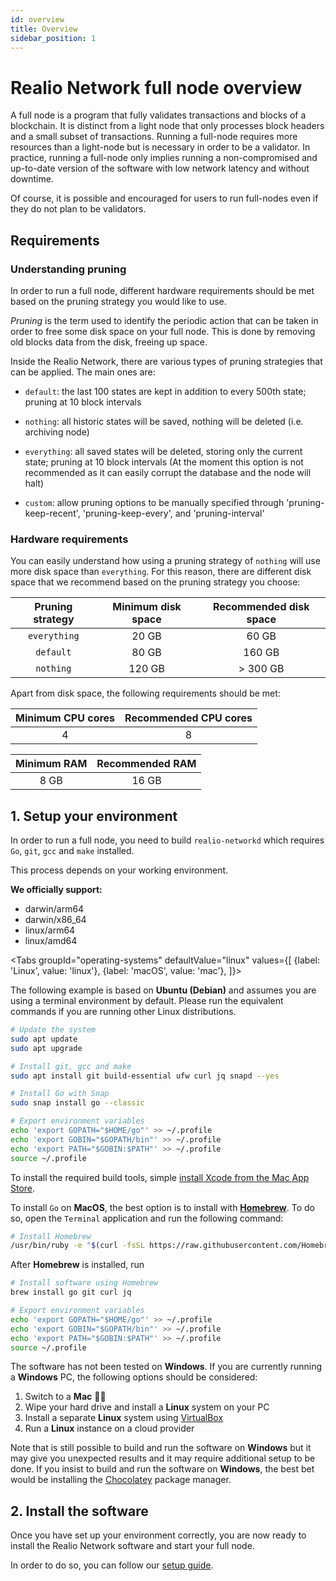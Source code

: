 ```yaml
---
id: overview
title: Overview
sidebar_position: 1
---
```



# Realio Network full node overview

A full node is a program that fully validates transactions and blocks of a blockchain. It is distinct from a light node
that only processes block headers and a small subset of transactions. Running a full-node requires more resources than a
light-node but is necessary in order to be a validator. In practice, running a full-node only implies running a
non-compromised and up-to-date version of the software with low network latency and without downtime.

Of course, it is possible and encouraged for users to run full-nodes even if they do not plan to be validators.

## Requirements

### Understanding pruning

In order to run a full node, different hardware requirements should be met based on the pruning strategy you would like
to use.

*Pruning* is the term used to identify the periodic action that can be taken in order to free some disk space on your
full node. This is done by removing old blocks data from the disk, freeing up space.

Inside the Realio Network, there are various types of pruning strategies that can be applied. The main ones are:

- `default`: the last 100 states are kept in addition to every 500th state; pruning at 10 block intervals

- `nothing`: all historic states will be saved, nothing will be deleted (i.e. archiving node)

- `everything`: all saved states will be deleted, storing only the current state; pruning at 10 block intervals
   (At the moment this option is not recommended as it can easily corrupt the database and the node will halt)

- `custom`: allow pruning options to be manually specified through 'pruning-keep-recent', 'pruning-keep-every', and 'pruning-interval'

### Hardware requirements

You can easily understand how using a pruning strategy of `nothing` will use more disk space than `everything`.
For this reason, there are different disk space that we recommend based on the pruning strategy you choose:

| Pruning strategy | Minimum disk space | Recommended disk space |
|:----------------:|:------------------:|:----------------------:|
|   `everything`   |       20 GB        |         60 GB          |
|    `default`     |       80 GB        |         160 GB         |
|    `nothing`     |       120 GB       |       \> 300 GB        |

Apart from disk space, the following requirements should be met:

| Minimum CPU cores | Recommended CPU cores |
|:-----------------:|:---------------------:|
|         4         |           8           |

| Minimum RAM | Recommended RAM |
|:-----------:|:---------------:|
|    8 GB     |      16 GB       |

## 1. Setup your environment

In order to run a full node, you need to build `realio-networkd` which requires `Go`, `git`, `gcc` and `make` installed.

This process depends on your working environment.

**We officially support:**
 - darwin/arm64
 - darwin/x86_64
 - linux/arm64
 - linux/amd64

<Tabs
groupId="operating-systems"
defaultValue="linux"
values={[
{label: 'Linux', value: 'linux'},
{label: 'macOS', value: 'mac'},
]}>
<TabItem value="linux">

The following example is based on **Ubuntu (Debian)** and assumes you are using a terminal environment by default.
Please run the equivalent commands if you are running other Linux distributions.

```bash
# Update the system
sudo apt update
sudo apt upgrade

# Install git, gcc and make
sudo apt install git build-essential ufw curl jq snapd --yes

# Install Go with Snap
sudo snap install go --classic

# Export environment variables
echo 'export GOPATH="$HOME/go"' >> ~/.profile
echo 'export GOBIN="$GOPATH/bin"' >> ~/.profile
echo 'export PATH="$GOBIN:$PATH"' >> ~/.profile
source ~/.profile
```

</TabItem>

<TabItem value="mac">

To install the required build tools,
simple [install Xcode from the Mac App Store](https://apps.apple.com/hk/app/xcode/id497799835?l=en&mt=12).

To install `Go` on __MacOS__, the best option is to install with [__Homebrew__](https://brew.sh/). To do so, open
the `Terminal` application and run the following command:

```bash
# Install Homebrew
/usr/bin/ruby -e "$(curl -fsSL https://raw.githubusercontent.com/Homebrew/install/master/install)"
```

After __Homebrew__ is installed, run

```bash
# Install software using Homebrew
brew install go git curl jq

# Export environment variables
echo 'export GOPATH="$HOME/go"' >> ~/.profile
echo 'export GOBIN="$GOPATH/bin"' >> ~/.profile
echo 'export PATH="$GOBIN:$PATH"' >> ~/.profile
source ~/.profile
```
</TabItem>

<TabItem value="win">

The software has not been tested on __Windows__. If you are currently running a __Windows__ PC, the following options
should be considered:

1. Switch to a __Mac__ 👨‍💻
2. Wipe your hard drive and install a __Linux__ system on your PC
3. Install a separate __Linux__ system using [VirtualBox](https://www.virtualbox.org/wiki/Downloads)
4. Run a __Linux__ instance on a cloud provider

Note that is still possible to build and run the software on __Windows__ but it may give you unexpected results and it
may require additional setup to be done. If you insist to build and run the software on __Windows__, the best bet would
be installing the [Chocolatey](https://chocolatey.org/) package manager.

</TabItem>

</Tabs>

## 2. Install the software

Once you have set up your environment correctly, you are now ready to install the Realio Network software and start your full
node.

In order to do so, you can follow our [setup guide](02-setup.md).
